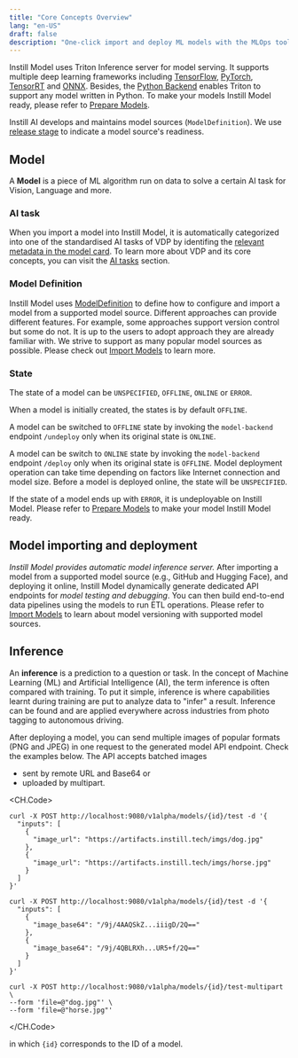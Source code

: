```yaml
---
title: "Core Concepts Overview"
lang: "en-US"
draft: false
description: "One-click import and deploy ML models with the MLOps tool Instill Model https://github.com/instill-ai/model"
---
```


Instill Model uses Triton Inference server for model serving. It supports multiple deep learning frameworks including [TensorFlow](https://www.tensorflow.org), [PyTorch](https://pytorch.org/), [TensorRT](https://developer.nvidia.com/tensorrt) and [ONNX](https://onnx.ai).
Besides, the [Python Backend](https://github.com/triton-inference-server/python_backend) enables Triton to support any model written in Python.
To make your models Instill Model ready, please refer to [Prepare Models](/docs/model/prepare-models/overview).

Instill AI develops and maintains model sources (`ModelDefinition`). We use [release stage](overview#release-stage) to indicate a model source's readiness.

## Model

A **Model** is a piece of ML algorithm run on data to solve a certain AI task for Vision, Language and more.

### AI task

When you import a model into Instill Model, it is automatically categorized into one of the standardised AI tasks of VDP by identifing the [relevant metadata in the model card](/docs/model/prepare-models/model-card#model-card-metadata).
To learn more about VDP and its core concepts, you can visit the [AI tasks](/docs/vdp/core-concepts/ai-task) section.

### Model Definition

Instill Model uses [ModelDefinition](https://github.com/instill-ai/protobufs/blob/main/model/model/v1alpha/model_definition.proto) to define how to configure and import a model from a supported model source.
Different approaches can provide different features. For example, some approaches support version control but some do not.
It is up to the users to adopt approach they are already familiar with. We strive to support as many popular model sources as possible.
Please check out [Import Models](/docs/model/import-models/overview) to learn more.

### State

The state of a model can be `UNSPECIFIED`, `OFFLINE`, `ONLINE` or `ERROR`.

When a model is initially created, the states is by default `OFFLINE`.

A model can be switched to `OFFLINE` state by invoking the `model-backend` endpoint `/undeploy` only when its original state is `ONLINE`.

A model can be switch to `ONLINE` state by invoking the `model-backend` endpoint `/deploy` only when its original state is `OFFLINE`.
Model deployment operation can take time depending on factors like Internet connection and model size.
Before a model is deployed online, the state will be `UNSPECIFIED`.

If the state of a model ends up with `ERROR`, it is undeployable on Instill Model. Please refer to [Prepare Models](/docs/model/prepare-models/overview) to make your model Instill Model ready.

<div align="center">
  <ZoomableImg
    src="/docs-assets/core-concepts/model-state.svg"
    alt="  The finite-state-machine (FSM) diagram for the model state transition logic"
    width="500"
  />
</div>

## Model importing and deployment

_Instill Model provides automatic model inference server._ After importing a model from a supported model source (e.g., GitHub and Hugging Face), and deploying it online, Instill Model dynamically generate dedicated API endpoints for _model testing and debugging_.
You can then build end-to-end data pipelines using the models to run ETL operations.
Please refer to [Import Models](/docs/model/import-models/overview) to learn about model versioning with supported model sources.

<ZoomableImg
  src="/docs-assets/core-concepts/model-import-and-deployment.svg"
  alt="Import and deploy model on Instill Model"
/>

## Inference

An **inference** is a prediction to a question or task. In the concept of Machine Learning (ML) and Artificial Intelligence (AI), the term inference is often compared with training.
To put it simple, inference is where capabilities learnt during training are put to analyze data to "infer" a result. Inference can be found and are applied everywhere across industries from photo tagging to autonomous driving.

After deploying a model, you can send multiple images of popular formats (PNG and JPEG) in one request to the generated model API endpoint.
Check the examples below. The API accepts batched images

- sent by remote URL and Base64 or
- uploaded by multipart.

<CH.Code>

```shellscript cURL(url)
curl -X POST http://localhost:9080/v1alpha/models/{id}/test -d '{
  "inputs": [
    {
      "image_url": "https://artifacts.instill.tech/imgs/dog.jpg"
    },
    {
      "image_url": "https://artifacts.instill.tech/imgs/horse.jpg"
    }
  ]
}'
```

```shellscript cURL(base64)
curl -X POST http://localhost:9080/v1alpha/models/{id}/test -d '{
  "inputs": [
    {
      "image_base64": "/9j/4AAQSkZ...iiigD/2Q=="
    },
    {
      "image_base64": "/9j/4QBLRXh...UR5+f/2Q=="
    }
  ]
}'
```

```shellscript cURL(multipart)
curl -X POST http://localhost:9080/v1alpha/models/{id}/test-multipart \
--form 'file=@"dog.jpg"' \
--form 'file=@"horse.jpg"'
```

</CH.Code>

in which `{id}` corresponds to the ID of a model.
